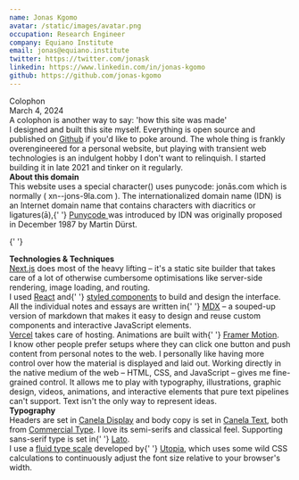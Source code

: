 ```yaml
---
name: Jonas Kgomo
avatar: /static/images/avatar.png
occupation: Research Engineer
company: Equiano Institute
email: jonas@equiano.institute
twitter: https://twitter.com/jonask
linkedin: https://www.linkedin.com/in/jonas-kgomo
github: https://github.com/jonas-kgomo
---
```


<div className="leading-light flex font-medium text-primary-800 dark:text-primary-400">
  <div className="dark:border-primary border-2 border-primary-800  px-6"> Colophon</div>
  <div className="dark:bg-primary bg-primary-800  px-6 text-primary-100">March 4, 2024</div>
</div>
<div className="text-md leading-light font-medium  text-primary-800 dark:text-primary-50 ">
  <div>A colophon is another way to say: 'how this site was made'</div>
  <div>
    I designed and built this site myself. Everything is open source and published on
    <a href="https://github.com">Github</a> if you'd like to poke around. The whole thing is frankly
    overengineered for a personal website, but playing with transient web technologies is an indulgent
    hobby I don't want to relinquish. I started building it in late 2021 and tinker on it regularly.
  </div>
</div>

<div className=" leading-light font-medium text-primary-800 dark:text-primary-50">
  <b>About this domain</b>
  <div>
    This website uses a special character() uses punycode: jonās.com which is normally (
    xn--jons-9la.com ). The internationalized domain name (IDN) is an Internet domain name that
    contains characters with diacritics or ligatures(ā),{' '}
    <a href="https://en.wikipedia.org/wiki/Internationalized_domain_name">Punycode </a> was
    introduced by IDN was originally proposed in December 1987 by Martin Dürst.
  </div>
</div>

{' '}

<div className=" leading-light font-medium text-primary-800 dark:text-primary-50">
  <b>Technologies & Techniques</b>
  <div>
    <a href="https://nextjs.org/">Next.js</a> does most of the heavy lifting – it's a static site
    builder that takes care of a lot of otherwise cumbersome optimisations like server-side
    rendering, image loading, and routing.
  </div>
  <div>
    I used <a href="https://reactjs.org/">React</a> and{' '}
    <a href="https://styled-components.com/">styled components</a> to build and design the
    interface. All the individual notes and essays are written in{' '}
    <a href="https://mdxjs.com/">MDX</a> – a souped-up version of markdown that makes it easy to
    design and reuse custom components and interactive JavaScript elements.
  </div>
  <div>
    <a href="https://vercel.com/">Vercel</a> takes care of hosting. Animations are built with{' '}
    <a href="https://www.framer.com/api/motion/">Framer Motion</a>.
  </div>

  <div>
    I know other people prefer setups where they can click one button and push content from personal
    notes to the web. I personally like having more control over how the material is displayed and
    laid out. Working directly in the native medium of the web – HTML, CSS, and JavaScript – gives
    me fine-grained control. It allows me to play with typography, illustrations, graphic design,
    videos, animations, and interactive elements that pure text pipelines can't support. Text isn't
    the only way to represent ideas.
  </div>
  <b>Typography</b>
  <div>
    Headers are set in <a href="https://commercialtype.com/typefaces/canela">Canela Display</a> and
    body copy is set in <a href="https://commercialtype.com/typefaces/canela">Canela Text</a>, both
    from <a href="https://commercialtype.com/">Commercial Type</a>. I love its semi-serifs and
    classical feel. Supporting sans-serif type is set in{' '}
    <a href="https://www.latofonts.com/lato-free-fonts/">Lato</a>.
  </div>
  <div>
    I use a <a href="https://utopia.fyi/">fluid type scale</a> developed by{' '}
    <a href="https://utopia.fyi/">Utopia</a>, which uses some wild CSS calculations to continuously
    adjust the font size relative to your browser's width.
  </div>
</div>
